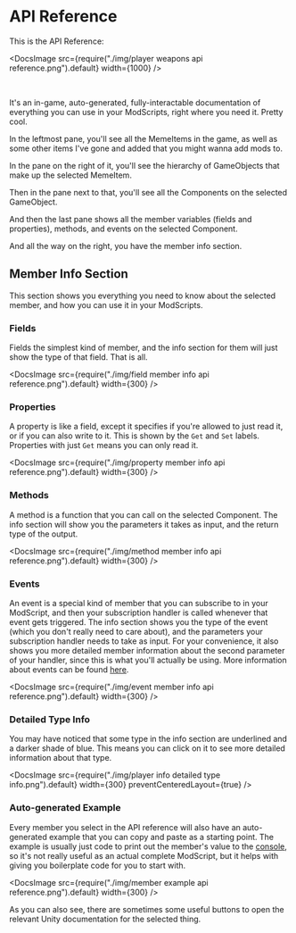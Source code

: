 
# API Reference

This is the API Reference:

<DocsImage
  src={require("./img/player weapons api reference.png").default}
  width={1000}
/>

<br />

It's an in-game, auto-generated, fully-interactable documentation of everything you can use in your ModScripts, right where you need it. Pretty cool.

In the leftmost pane, you'll see all the MemeItems in the game, as well as some other items I've gone and added that you might wanna add mods to.

In the pane on the right of it, you'll see the hierarchy of GameObjects that make up the selected MemeItem.

Then in the pane next to that, you'll see all the Components on the selected GameObject.

And then the last pane shows all the member variables (fields and properties), methods, and events on the selected Component.

And all the way on the right, you have the member info section.

## Member Info Section

This section shows you everything you need to know about the selected member, and how you can use it in your ModScripts.

### Fields

Fields the simplest kind of member, and the info section for them will just show the type of that field. That is all.

<DocsImage
  src={require("./img/field member info api reference.png").default}
  width={300}
/>

### Properties

A property is like a field, except it specifies if you're allowed to just read it, or if you can also write to it. This is shown by the `Get` and `Set` labels. Properties with just `Get` means you can only read it.

<DocsImage
  src={require("./img/property member info api reference.png").default}
  width={300}
/>

### Methods

A method is a function that you can call on the selected Component. The info section will show you the parameters it takes as input, and the return type of the output.

<DocsImage
  src={require("./img/method member info api reference.png").default}
  width={300}
/>

### Events

An event is a special kind of member that you can subscribe to in your ModScript, and then your subscription handler is called whenever that event gets triggered. The info section shows you the type of the event (which you don't really need to care about), and the parameters your subscription handler needs to take as input. For your convenience, it also shows you more detailed member information about the second parameter of your handler, since this is what you'll actually be using. More information about events can be found [here](/docs/guides/events).

<DocsImage
  src={require("./img/event member info api reference.png").default}
  width={300}
/>

### Detailed Type Info

You may have noticed that some type in the info section are underlined and a darker shade of blue. This means you can click on it to see more detailed information about that type.

<div className="centered-container" style={{gap: '2em'}}>
<DocsImage
  src={require("./img/player info type.png").default}
  width={300}
  preventCenteredLayout={true}
/>

<DocsImage
  src={require("./img/player info detailed type info.png").default}
  width={300}
  preventCenteredLayout={true}
/>

</div>

### Auto-generated Example

Every member you select in the API reference will also have an auto-generated example that you can copy and paste as a starting point. The example is usually just code to print out the member's value to the [console](/docs/guides/console), so it's not really useful as an actual complete ModScript, but it helps with giving you boilerplate code for you to start with.

<DocsImage
  src={require("./img/member example api reference.png").default}
  width={300}
/>

As you can also see, there are sometimes some useful buttons to open the relevant Unity documentation for the selected thing.
